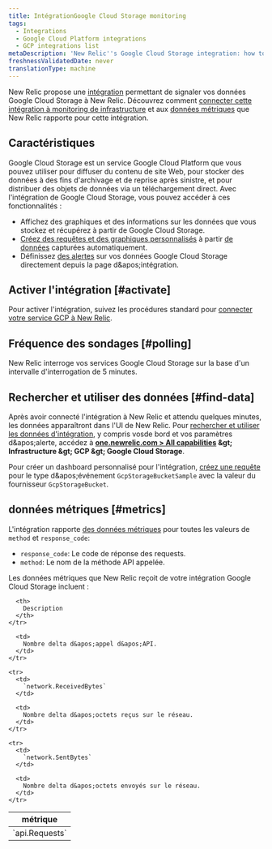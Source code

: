 ```yaml
---
title: IntégrationGoogle Cloud Storage monitoring
tags:
  - Integrations
  - Google Cloud Platform integrations
  - GCP integrations list
metaDescription: 'New Relic''s Google Cloud Storage integration: how to activate it and what data it reports.'
freshnessValidatedDate: never
translationType: machine
---
```


New Relic propose une [intégration](/docs/infrastructure/introduction-infra-monitoring) permettant de signaler vos données Google Cloud Storage à New Relic. Découvrez comment [connecter cette intégration à monitoring de infrastructure](#connect) et aux [données métriques](#metrics) que New Relic rapporte pour cette intégration.

## Caractéristiques

Google Cloud Storage est un service Google Cloud Platform que vous pouvez utiliser pour diffuser du contenu de site Web, pour stocker des données à des fins d&apos;archivage et de reprise après sinistre, et pour distribuer des objets de données via un téléchargement direct. Avec l&apos;intégration de Google Cloud Storage, vous pouvez accéder à ces fonctionnalités :

* Affichez des graphiques et des informations sur les données que vous stockez et récupérez à partir de Google Cloud Storage.
* [Créez des requêtes et des graphiques personnalisés](/docs/using-new-relic/data/understand-data/query-new-relic-data) à partir [de données](#metrics) capturées automatiquement.
* Définissez [des alertes](/docs/infrastructure/new-relic-infrastructure/infrastructure-alert-conditions/infrastructure-alerts-add-edit-or-view-host-alert-information#integration) sur vos données Google Cloud Storage directement depuis la page d&amp;apos;intégration.

## Activer l&apos;intégration [#activate]

Pour activer l&apos;intégration, suivez les procédures standard pour [connecter votre service GCP à New Relic](/docs/connect-google-cloud-platform-services-infrastructure).

## Fréquence des sondages [#polling]

New Relic interroge vos services Google Cloud Storage sur la base d&apos;un intervalle d&apos;interrogation de 5 minutes.

## Rechercher et utiliser des données [#find-data]

Après avoir connecté l&apos;intégration à New Relic et attendu quelques minutes, les données apparaîtront dans l&apos;UI de New Relic. Pour [rechercher et utiliser les données d&apos;intégration](/docs/telemetry-data-platform/understand-data/new-relic-data-types/), y compris vos<InlinePopover type="dashboards" />de bord et vos paramètres d&amp;apos;alerte, accédez à <DNT>**[one.newrelic.com &gt; All capabilities](https://one.newrelic.com/all-capabilities) &amp;gt; Infrastructure &amp;gt; GCP &amp;gt; Google Cloud Storage**</DNT>.

Pour créer un dashboard personnalisé pour l&apos;intégration, [créez une requête](/docs/integrations/new-relic-integrations/getting-started/use-integration-data-new-relic-insights) pour le type d&amp;apos;événement `GcpStorageBucketSample` avec la valeur du fournisseur `GcpStorageBucket`.

## données métriques [#metrics]

L&apos;intégration rapporte [des données métriques](/docs/telemetry-data-platform/understand-data/new-relic-data-types/#metrics) pour toutes les valeurs de `method` et `response_code`:

* `response_code`: Le code de réponse des requests.
* `method`: Le nom de la méthode API appelée.

Les données métriques que New Relic reçoit de votre intégration Google Cloud Storage incluent :

<table>
  <thead>
    <tr>
      <th style={{ width: "250px" }}>
        métrique
      </th>

      <th>
        Description
      </th>
    </tr>
  </thead>

  <tbody>
    <tr>
      <td>
        `api.Requests`
      </td>

      <td>
        Nombre delta d&apos;appel d&apos;API.
      </td>
    </tr>

    <tr>
      <td>
        `network.ReceivedBytes`
      </td>

      <td>
        Nombre delta d&apos;octets reçus sur le réseau.
      </td>
    </tr>

    <tr>
      <td>
        `network.SentBytes`
      </td>

      <td>
        Nombre delta d&apos;octets envoyés sur le réseau.
      </td>
    </tr>
  </tbody>
</table>